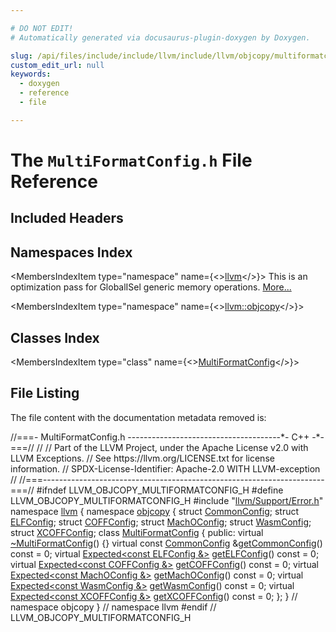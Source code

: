 ```yaml
---

# DO NOT EDIT!
# Automatically generated via docusaurus-plugin-doxygen by Doxygen.

slug: /api/files/include/include/llvm/include/llvm/objcopy/multiformatconfig-h
custom_edit_url: null
keywords:
  - doxygen
  - reference
  - file

---
```





# The `MultiFormatConfig.h` File Reference

<DoxygenPage pluginConfig={pluginConfig}>



## Included Headers

<IncludesList>
<IncludesListItem
  filePath="llvm/Support/Error.h"
  permalink="/docs/api/files/include/include/llvm/include/llvm/support/error-h"
  isLocal="true" />
</IncludesList>

## Namespaces Index

<MembersIndex>

<MembersIndexItem
  type="namespace"
  name={<><a href="/docs/api/namespaces/llvm">llvm</a></>}>
This is an optimization pass for GlobalISel generic memory operations. <a href="/docs/api/namespaces/llvm/#details">More...</a>
</MembersIndexItem>

<MembersIndexItem
  type="namespace"
  name={<><a href="/docs/api/namespaces/llvm/objcopy">llvm::objcopy</a></>}>
</MembersIndexItem>

</MembersIndex>

## Classes Index

<MembersIndex>

<MembersIndexItem
  type="class"
  name={<><a href="/docs/api/classes/llvm/objcopy/multiformatconfig">MultiFormatConfig</a></>}>
</MembersIndexItem>

</MembersIndex>


## File Listing

The file content with the documentation metadata removed is:

<ProgramListing>

<Link id="l00001" /><CodeLine lineNumber="1"><Highlight kind="comment">//===- MultiFormatConfig.h --------------------------------------&#42;- C++ -&#42;-===//</Highlight><Highlight kind="normal"></Highlight></CodeLine>
<Link id="l00002" /><CodeLine lineNumber="2"><Highlight kind="normal"></Highlight><Highlight kind="comment">//</Highlight><Highlight kind="normal"></Highlight></CodeLine>
<Link id="l00003" /><CodeLine lineNumber="3"><Highlight kind="normal"></Highlight><Highlight kind="comment">// Part of the LLVM Project, under the Apache License v2.0 with LLVM Exceptions.</Highlight><Highlight kind="normal"></Highlight></CodeLine>
<Link id="l00004" /><CodeLine lineNumber="4"><Highlight kind="normal"></Highlight><Highlight kind="comment">// See https://llvm.org/LICENSE.txt for license information.</Highlight><Highlight kind="normal"></Highlight></CodeLine>
<Link id="l00005" /><CodeLine lineNumber="5"><Highlight kind="normal"></Highlight><Highlight kind="comment">// SPDX-License-Identifier: Apache-2.0 WITH LLVM-exception</Highlight><Highlight kind="normal"></Highlight></CodeLine>
<Link id="l00006" /><CodeLine lineNumber="6"><Highlight kind="normal"></Highlight><Highlight kind="comment">//</Highlight><Highlight kind="normal"></Highlight></CodeLine>
<Link id="l00007" /><CodeLine lineNumber="7"><Highlight kind="normal"></Highlight><Highlight kind="comment">//===----------------------------------------------------------------------===//</Highlight><Highlight kind="normal"></Highlight></CodeLine>
<Link id="l00008" /><CodeLine lineNumber="8"><Highlight kind="normal"></Highlight></CodeLine>
<Link id="l00009" /><CodeLine lineNumber="9"><Highlight kind="normal"></Highlight><Highlight kind="preprocessor">#ifndef LLVM&#95;OBJCOPY&#95;MULTIFORMATCONFIG&#95;H</Highlight><Highlight kind="normal"></Highlight></CodeLine>
<Link id="l00010" /><CodeLine lineNumber="10"><Highlight kind="normal"></Highlight><Highlight kind="preprocessor">#define LLVM&#95;OBJCOPY&#95;MULTIFORMATCONFIG&#95;H</Highlight><Highlight kind="normal"></Highlight></CodeLine>
<Link id="l00011" /><CodeLine lineNumber="11"><Highlight kind="normal"></Highlight></CodeLine>
<Link id="l00012" /><CodeLine lineNumber="12"><Highlight kind="normal"></Highlight><Highlight kind="preprocessor">#include &quot;<a href="/docs/api/files/include/include/llvm/include/llvm/support/error-h">llvm/Support/Error.h</a>&quot;</Highlight><Highlight kind="normal"></Highlight></CodeLine>
<Link id="l00013" /><CodeLine lineNumber="13"><Highlight kind="normal"></Highlight></CodeLine>
<Link id="l00014" /><CodeLine lineNumber="14"><Highlight kind="normal"></Highlight><Highlight kind="keyword">namespace </Highlight><Highlight kind="normal"><a href="/docs/api/namespaces/llvm">llvm</a> &#123;</Highlight></CodeLine>
<Link id="l00015" /><CodeLine lineNumber="15"><Highlight kind="normal"></Highlight><Highlight kind="keyword">namespace </Highlight><Highlight kind="normal"><a href="/docs/api/namespaces/llvm/objcopy">objcopy</a> &#123;</Highlight></CodeLine>
<Link id="l00016" /><CodeLine lineNumber="16"><Highlight kind="normal"></Highlight></CodeLine>
<Link id="l00017" /><CodeLine lineNumber="17"><Highlight kind="normal"></Highlight><Highlight kind="keyword">struct </Highlight><Highlight kind="normal"><a href="/docs/api/structs/llvm/objcopy/commonconfig">CommonConfig</a>;</Highlight></CodeLine>
<Link id="l00018" /><CodeLine lineNumber="18"><Highlight kind="normal"></Highlight><Highlight kind="keyword">struct </Highlight><Highlight kind="normal"><a href="/docs/api/structs/llvm/objcopy/elfconfig">ELFConfig</a>;</Highlight></CodeLine>
<Link id="l00019" /><CodeLine lineNumber="19"><Highlight kind="normal"></Highlight><Highlight kind="keyword">struct </Highlight><Highlight kind="normal"><a href="/docs/api/structs/llvm/objcopy/coffconfig">COFFConfig</a>;</Highlight></CodeLine>
<Link id="l00020" /><CodeLine lineNumber="20"><Highlight kind="normal"></Highlight><Highlight kind="keyword">struct </Highlight><Highlight kind="normal"><a href="/docs/api/structs/llvm/objcopy/machoconfig">MachOConfig</a>;</Highlight></CodeLine>
<Link id="l00021" /><CodeLine lineNumber="21"><Highlight kind="normal"></Highlight><Highlight kind="keyword">struct </Highlight><Highlight kind="normal"><a href="/docs/api/structs/llvm/objcopy/wasmconfig">WasmConfig</a>;</Highlight></CodeLine>
<Link id="l00022" /><CodeLine lineNumber="22"><Highlight kind="normal"></Highlight><Highlight kind="keyword">struct </Highlight><Highlight kind="normal"><a href="/docs/api/structs/llvm/objcopy/xcoffconfig">XCOFFConfig</a>;</Highlight></CodeLine>
<Link id="l00023" /><CodeLine lineNumber="23"><Highlight kind="normal"></Highlight></CodeLine>
<Link id="l00024" /><CodeLine lineNumber="24" lineLink="/docs/api/classes/llvm/objcopy/multiformatconfig"><Highlight kind="normal"></Highlight><Highlight kind="keyword">class </Highlight><Highlight kind="normal"><a href="/docs/api/classes/llvm/objcopy/multiformatconfig">MultiFormatConfig</a> &#123;</Highlight></CodeLine>
<Link id="l00025" /><CodeLine lineNumber="25"><Highlight kind="normal"></Highlight><Highlight kind="keyword">public</Highlight><Highlight kind="normal">:</Highlight></CodeLine>
<Link id="l00026" /><CodeLine lineNumber="26" lineLink="/docs/api/classes/llvm/objcopy/multiformatconfig/#afa8ec45cd24096b64189d95d983f74fb"><Highlight kind="normal">  </Highlight><Highlight kind="keyword">virtual</Highlight><Highlight kind="normal"> <a href="/docs/api/classes/llvm/objcopy/multiformatconfig/#afa8ec45cd24096b64189d95d983f74fb">~MultiFormatConfig</a>() &#123;&#125;</Highlight></CodeLine>
<Link id="l00027" /><CodeLine lineNumber="27"><Highlight kind="normal"></Highlight></CodeLine>
<Link id="l00028" /><CodeLine lineNumber="28" lineLink="/docs/api/classes/llvm/objcopy/multiformatconfig/#ac63baeeb820d1d700e25180b148ad18e"><Highlight kind="normal">  </Highlight><Highlight kind="keyword">virtual</Highlight><Highlight kind="normal"> </Highlight><Highlight kind="keyword">const</Highlight><Highlight kind="normal"> <a href="/docs/api/structs/llvm/objcopy/commonconfig">CommonConfig</a> &amp;<a href="/docs/api/classes/llvm/objcopy/multiformatconfig/#ac63baeeb820d1d700e25180b148ad18e">getCommonConfig</a>() </Highlight><Highlight kind="keyword">const</Highlight><Highlight kind="normal"> = 0;</Highlight></CodeLine>
<Link id="l00029" /><CodeLine lineNumber="29" lineLink="/docs/api/classes/llvm/objcopy/multiformatconfig/#a683431ce1e92734e46aed4597b9fa7a3"><Highlight kind="normal">  </Highlight><Highlight kind="keyword">virtual</Highlight><Highlight kind="normal"> <a href="/docs/api/classes/llvm/expected">Expected&lt;const ELFConfig &amp;&gt;</a> <a href="/docs/api/classes/llvm/objcopy/multiformatconfig/#a683431ce1e92734e46aed4597b9fa7a3">getELFConfig</a>() </Highlight><Highlight kind="keyword">const</Highlight><Highlight kind="normal"> = 0;</Highlight></CodeLine>
<Link id="l00030" /><CodeLine lineNumber="30" lineLink="/docs/api/classes/llvm/objcopy/multiformatconfig/#a6ed77afa34652af65927f02a2b2a5bb5"><Highlight kind="normal">  </Highlight><Highlight kind="keyword">virtual</Highlight><Highlight kind="normal"> <a href="/docs/api/classes/llvm/expected">Expected&lt;const COFFConfig &amp;&gt;</a> <a href="/docs/api/classes/llvm/objcopy/multiformatconfig/#a6ed77afa34652af65927f02a2b2a5bb5">getCOFFConfig</a>() </Highlight><Highlight kind="keyword">const</Highlight><Highlight kind="normal"> = 0;</Highlight></CodeLine>
<Link id="l00031" /><CodeLine lineNumber="31" lineLink="/docs/api/classes/llvm/objcopy/multiformatconfig/#a91f61142a6bb679a3e78119ab4c3dd6d"><Highlight kind="normal">  </Highlight><Highlight kind="keyword">virtual</Highlight><Highlight kind="normal"> <a href="/docs/api/classes/llvm/expected">Expected&lt;const MachOConfig &amp;&gt;</a> <a href="/docs/api/classes/llvm/objcopy/multiformatconfig/#a91f61142a6bb679a3e78119ab4c3dd6d">getMachOConfig</a>() </Highlight><Highlight kind="keyword">const</Highlight><Highlight kind="normal"> = 0;</Highlight></CodeLine>
<Link id="l00032" /><CodeLine lineNumber="32" lineLink="/docs/api/classes/llvm/objcopy/multiformatconfig/#a5f626fa012ccd59b188d545843cbade3"><Highlight kind="normal">  </Highlight><Highlight kind="keyword">virtual</Highlight><Highlight kind="normal"> <a href="/docs/api/classes/llvm/expected">Expected&lt;const WasmConfig &amp;&gt;</a> <a href="/docs/api/classes/llvm/objcopy/multiformatconfig/#a5f626fa012ccd59b188d545843cbade3">getWasmConfig</a>() </Highlight><Highlight kind="keyword">const</Highlight><Highlight kind="normal"> = 0;</Highlight></CodeLine>
<Link id="l00033" /><CodeLine lineNumber="33" lineLink="/docs/api/classes/llvm/objcopy/multiformatconfig/#a2aea17ae8ec25b48187d57755c4e11a5"><Highlight kind="normal">  </Highlight><Highlight kind="keyword">virtual</Highlight><Highlight kind="normal"> <a href="/docs/api/classes/llvm/expected">Expected&lt;const XCOFFConfig &amp;&gt;</a> <a href="/docs/api/classes/llvm/objcopy/multiformatconfig/#a2aea17ae8ec25b48187d57755c4e11a5">getXCOFFConfig</a>() </Highlight><Highlight kind="keyword">const</Highlight><Highlight kind="normal"> = 0;</Highlight></CodeLine>
<Link id="l00034" /><CodeLine lineNumber="34"><Highlight kind="normal">&#125;;</Highlight></CodeLine>
<Link id="l00035" /><CodeLine lineNumber="35"><Highlight kind="normal"></Highlight></CodeLine>
<Link id="l00036" /><CodeLine lineNumber="36"><Highlight kind="normal">&#125; </Highlight><Highlight kind="comment">// namespace objcopy</Highlight><Highlight kind="normal"></Highlight></CodeLine>
<Link id="l00037" /><CodeLine lineNumber="37"><Highlight kind="normal">&#125; </Highlight><Highlight kind="comment">// namespace llvm</Highlight><Highlight kind="normal"></Highlight></CodeLine>
<Link id="l00038" /><CodeLine lineNumber="38"><Highlight kind="normal"></Highlight></CodeLine>
<Link id="l00039" /><CodeLine lineNumber="39"><Highlight kind="normal"></Highlight><Highlight kind="preprocessor">#endif </Highlight><Highlight kind="comment">// LLVM&#95;OBJCOPY&#95;MULTIFORMATCONFIG&#95;H</Highlight><Highlight kind="normal"></Highlight></CodeLine>

</ProgramListing>

</DoxygenPage>
